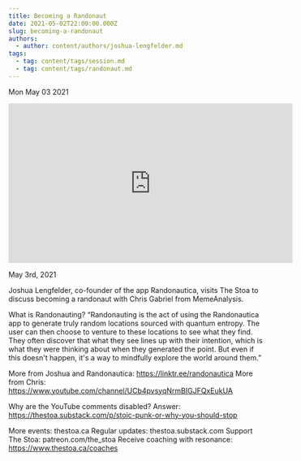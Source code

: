 ```yaml
---
title: Becoming a Randonaut
date: 2021-05-02T22:00:00.000Z
slug: becoming-a-randonaut
authors:
  - author: content/authors/joshua-lengfelder.md
tags:
  - tag: content/tags/session.md
  - tag: content/tags/randonaut.md
---
```






Mon May 03 2021

<iframe width="560" height="315" src="https://www.youtube.com/embed/baEjOxY1hEo" title="Becoming a Randonaut w/ Joshua Lengfelder" frameborder="0" allow="accelerometer; autoplay; clipboard-write; encrypted-media; gyroscope; picture-in-picture" allowfullscreen ></iframe>

May 3rd, 2021

Joshua Lengfelder, co-founder of the app Randonautica, visits The Stoa to discuss becoming a randonaut with Chris Gabriel from MemeAnalysis. 

What is Randonauting? “Randonauting is the act of using the Randonautica app to generate truly random locations sourced with quantum entropy. The user can then choose to venture to these locations to see what they find. They often discover that what they see lines up with their intention, which is what they were thinking about when they generated the point. But even if this doesn't happen, it's a way to mindfully explore the world around them.”

More from Joshua and Randonautica: https://linktr.ee/randonautica
More from Chris: https://www.youtube.com/channel/UCb4pvsyqNrmBIGJFQxEukUA

Why are the YouTube comments disabled? Answer: https://thestoa.substack.com/p/stoic-punk-or-why-you-should-stop

More events: thestoa.ca
Regular updates: thestoa.substack.com
Support The Stoa: patreon.com/the_stoa
Receive coaching with resonance: https://www.thestoa.ca/coaches


